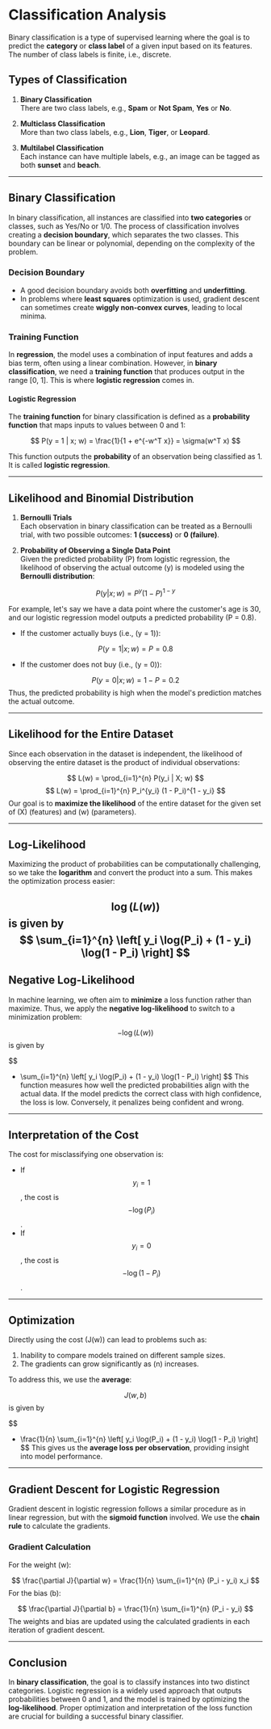 
# Classification Analysis

Binary classification is a type of supervised learning where the goal is to predict the **category** or **class label** of a given input based on its features. The number of class labels is finite, i.e., discrete.

## Types of Classification

1. **Binary Classification**  
   There are two class labels, e.g., **Spam** or **Not Spam**, **Yes** or **No**.

2. **Multiclass Classification**  
   More than two class labels, e.g., **Lion**, **Tiger**, or **Leopard**.

3. **Multilabel Classification**  
   Each instance can have multiple labels, e.g., an image can be tagged as both **sunset** and **beach**.

---

## Binary Classification

In binary classification, all instances are classified into **two categories** or classes, such as Yes/No or 1/0. The process of classification involves creating a **decision boundary**, which separates the two classes. This boundary can be linear or polynomial, depending on the complexity of the problem. 

### Decision Boundary

- A good decision boundary avoids both **overfitting** and **underfitting**.
- In problems where **least squares** optimization is used, gradient descent can sometimes create **wiggly non-convex curves**, leading to local minima.
  
### Training Function

In **regression**, the model uses a combination of input features and adds a bias term, often using a linear combination. However, in **binary classification**, we need a **training function** that produces output in the range [0, 1]. This is where **logistic regression** comes in.

#### Logistic Regression

The **training function** for binary classification is defined as a **probability function** that maps inputs to values between 0 and 1:

$$ 
P(y = 1 | x; w) = \frac{1}{1 + e^{-w^T x}} = \sigma(w^T x)  
$$

This function outputs the **probability** of an observation being classified as 1. It is called **logistic regression**.

---

## Likelihood and Binomial Distribution

1. **Bernoulli Trials**  
   Each observation in binary classification can be treated as a Bernoulli trial, with two possible outcomes: **1 (success)** or **0 (failure)**.

2. **Probability of Observing a Single Data Point**  
   Given the predicted probability \(P\) from logistic regression, the likelihood of observing the actual outcome \(y\) is modeled using the **Bernoulli distribution**:

$$ 
P(y | x; w) = P^y (1 - P)^{1 - y} 
$$

For example, let's say we have a data point where the customer's age is 30, and our logistic regression model outputs a predicted probability \(P = 0.8\).

- If the customer actually buys (i.e., \(y = 1\)):

$$ 
P(y = 1 | x; w) = P = 0.8 
$$

- If the customer does not buy (i.e., \(y = 0\)):

$$
P(y = 0 | x; w) = 1 - P = 0.2
$$
Thus, the predicted probability is high when the model's prediction matches the actual outcome.

---

## Likelihood for the Entire Dataset

Since each observation in the dataset is independent, the likelihood of observing the entire dataset is the product of individual observations:

$$
L(w) = \prod_{i=1}^{n} P(y_i | X; w)
$$
$$
L(w) = \prod_{i=1}^{n} P_i^{y_i} (1 - P_i)^{1 - y_i}
$$
Our goal is to **maximize the likelihood** of the entire dataset for the given set of \(X\) (features) and \(w\) (parameters). 

---

## Log-Likelihood

Maximizing the product of probabilities can be computationally challenging, so we take the **logarithm** and convert the product into a sum. This makes the optimization process easier:

$$\log(L(w))$$ is given by
$$
 \sum_{i=1}^{n} \left[ y_i \log(P_i) + (1 - y_i) \log(1 - P_i) \right]
$$
---

## Negative Log-Likelihood

In machine learning, we often aim to **minimize** a loss function rather than maximize. Thus, we apply the **negative log-likelihood** to switch to a minimization problem:

$$-\log(L(w))$$ is given by

$$
- \sum_{i=1}^{n} \left[ y_i \log(P_i) + (1 - y_i) \log(1 - P_i) \right]
$$
This function measures how well the predicted probabilities align with the actual data. If the model predicts the correct class with high confidence, the loss is low. Conversely, it penalizes being confident and wrong.

---

## Interpretation of the Cost

The cost for misclassifying one observation is:

- If $$ y_i = 1 $$ , the cost is $$- \log(P_i)$$.
- If $$y_i = 0 $$, the cost is $$- \log(1 - P_i)$$.

---

## Optimization

Directly using the cost \(J(w)\) can lead to problems such as:

1. Inability to compare models trained on different sample sizes.
2. The gradients can grow significantly as \(n\) increases.

To address this, we use the **average**:

$$J(w,b)$$ is given by

$$
- \frac{1}{n} \sum_{i=1}^{n} \left[ y_i \log(P_i) + (1 - y_i) \log(1 - P_i) \right]
$$
This gives us the **average loss per observation**, providing insight into model performance.

---

## Gradient Descent for Logistic Regression

Gradient descent in logistic regression follows a similar procedure as in linear regression, but with the **sigmoid function** involved. We use the **chain rule** to calculate the gradients.

### Gradient Calculation

For the weight \(w\):

$$
\frac{\partial J}{\partial w} = \frac{1}{n} \sum_{i=1}^{n} (P_i - y_i) x_i
$$
For the bias \(b\):

$$
\frac{\partial J}{\partial b} = \frac{1}{n} \sum_{i=1}^{n} (P_i - y_i)
$$
The weights and bias are updated using the calculated gradients in each iteration of gradient descent.

---

## Conclusion

In **binary classification**, the goal is to classify instances into two distinct categories. Logistic regression is a widely used approach that outputs probabilities between 0 and 1, and the model is trained by optimizing the **log-likelihood**. Proper optimization and interpretation of the loss function are crucial for building a successful binary classifier.
